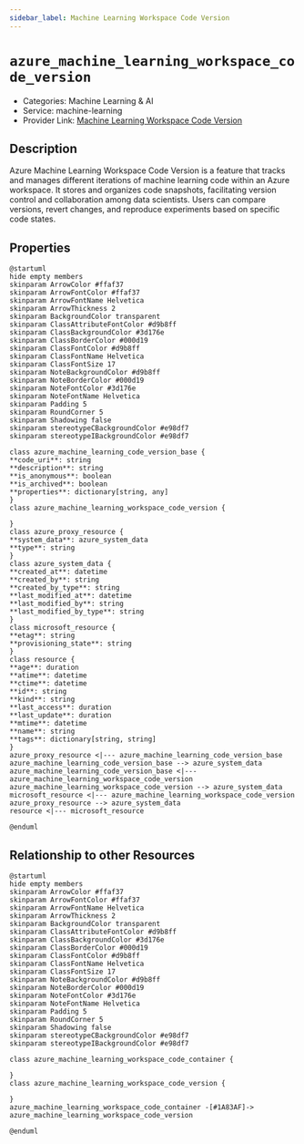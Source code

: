 ```yaml
---
sidebar_label: Machine Learning Workspace Code Version
---
```


# `azure_machine_learning_workspace_code_version`

- Categories: Machine Learning & AI
- Service: machine-learning
- Provider Link: [Machine Learning Workspace Code Version](https://learn.microsoft.com/en-us/azure/machine-learning/concept-code-version)

## Description
Azure Machine Learning Workspace Code Version is a feature that tracks and manages different iterations of machine learning code within an Azure workspace. It stores and organizes code snapshots, facilitating version control and collaboration among data scientists. Users can compare versions, revert changes, and reproduce experiments based on specific code states.

## Properties
<ZoomPanPinch>

```kroki imgType="plantuml" imgAlt="Diagram of Machine Learning Workspace Code Version data model"
@startuml
hide empty members
skinparam ArrowColor #ffaf37
skinparam ArrowFontColor #ffaf37
skinparam ArrowFontName Helvetica
skinparam ArrowThickness 2
skinparam BackgroundColor transparent
skinparam ClassAttributeFontColor #d9b8ff
skinparam ClassBackgroundColor #3d176e
skinparam ClassBorderColor #000d19
skinparam ClassFontColor #d9b8ff
skinparam ClassFontName Helvetica
skinparam ClassFontSize 17
skinparam NoteBackgroundColor #d9b8ff
skinparam NoteBorderColor #000d19
skinparam NoteFontColor #3d176e
skinparam NoteFontName Helvetica
skinparam Padding 5
skinparam RoundCorner 5
skinparam Shadowing false
skinparam stereotypeCBackgroundColor #e98df7
skinparam stereotypeIBackgroundColor #e98df7

class azure_machine_learning_code_version_base {
**code_uri**: string
**description**: string
**is_anonymous**: boolean
**is_archived**: boolean
**properties**: dictionary[string, any]
}
class azure_machine_learning_workspace_code_version {

}
class azure_proxy_resource {
**system_data**: azure_system_data
**type**: string
}
class azure_system_data {
**created_at**: datetime
**created_by**: string
**created_by_type**: string
**last_modified_at**: datetime
**last_modified_by**: string
**last_modified_by_type**: string
}
class microsoft_resource {
**etag**: string
**provisioning_state**: string
}
class resource {
**age**: duration
**atime**: datetime
**ctime**: datetime
**id**: string
**kind**: string
**last_access**: duration
**last_update**: duration
**mtime**: datetime
**name**: string
**tags**: dictionary[string, string]
}
azure_proxy_resource <|--- azure_machine_learning_code_version_base
azure_machine_learning_code_version_base --> azure_system_data
azure_machine_learning_code_version_base <|--- azure_machine_learning_workspace_code_version
azure_machine_learning_workspace_code_version --> azure_system_data
microsoft_resource <|--- azure_machine_learning_workspace_code_version
azure_proxy_resource --> azure_system_data
resource <|--- microsoft_resource

@enduml
```

</ZoomPanPinch>


## Relationship to other Resources
<ZoomPanPinch>

```kroki imgType="plantuml" imgAlt="Diagram of Machine Learning Workspace Code Version resource relationships"
@startuml
hide empty members
skinparam ArrowColor #ffaf37
skinparam ArrowFontColor #ffaf37
skinparam ArrowFontName Helvetica
skinparam ArrowThickness 2
skinparam BackgroundColor transparent
skinparam ClassAttributeFontColor #d9b8ff
skinparam ClassBackgroundColor #3d176e
skinparam ClassBorderColor #000d19
skinparam ClassFontColor #d9b8ff
skinparam ClassFontName Helvetica
skinparam ClassFontSize 17
skinparam NoteBackgroundColor #d9b8ff
skinparam NoteBorderColor #000d19
skinparam NoteFontColor #3d176e
skinparam NoteFontName Helvetica
skinparam Padding 5
skinparam RoundCorner 5
skinparam Shadowing false
skinparam stereotypeCBackgroundColor #e98df7
skinparam stereotypeIBackgroundColor #e98df7

class azure_machine_learning_workspace_code_container {

}
class azure_machine_learning_workspace_code_version {

}
azure_machine_learning_workspace_code_container -[#1A83AF]-> azure_machine_learning_workspace_code_version

@enduml
```

</ZoomPanPinch>




